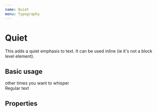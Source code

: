 ```yaml
---
name: Quiet
menu: Typography
---
```



# Quiet

This adds a quiet emphasis to text. It can be used inline (ie it's not a block level element).

## Basic usage
<Playground>
    <Quiet>
        other times you want to whisper
    </Quiet>
    <br />
    Regular text
</Playground>

## Properties
<PropsTable of={Quiet} />